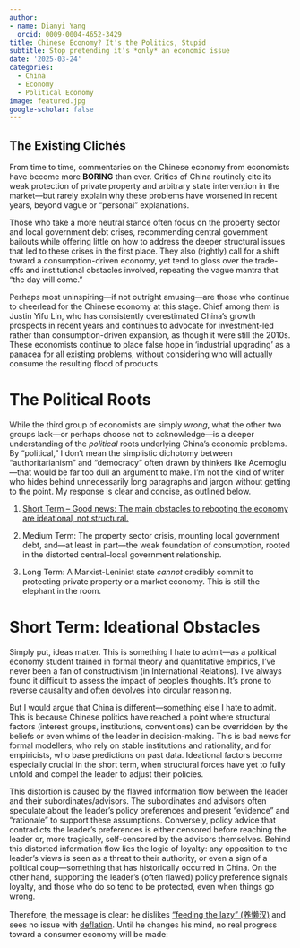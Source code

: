 ```yaml
---
author:
- name: Dianyi Yang
  orcid: 0009-0004-4652-3429
title: Chinese Economy? It's the Politics, Stupid
subtitle: Stop pretending it's *only* an economic issue 
date: '2025-03-24'
categories:
  - China
  - Economy
  - Political Economy
image: featured.jpg
google-scholar: false
---
```


## The Existing Clichés

From time to time, commentaries on the Chinese economy from economists have become more **BORING** than ever. Critics of China routinely cite its weak protection of private property and arbitrary state intervention in the market—but rarely explain why these problems have worsened in recent years, beyond vague or “personal” explanations. 

Those who take a more neutral stance often focus on the property sector and local government debt crises, recommending central government bailouts while offering little on how to address the deeper structural issues that led to these crises in the first place. They also (rightly) call for a shift toward a consumption-driven economy, yet tend to gloss over the trade-offs and institutional obstacles involved, repeating the vague mantra that "the day will come."

Perhaps most uninspiring—if not outright amusing—are those who continue to cheerlead for the Chinese economy at this stage. Chief among them is Justin Yifu Lin, who has consistently overestimated China’s growth prospects in recent years and continues to advocate for investment-led rather than consumption-driven expansion, as though it were still the 2010s. These economists continue to place false hope in 'industrial upgrading' as a panacea for all existing problems, without considering who will actually consume the resulting flood of products.

# The Political Roots

While the third group of economists are simply *wrong*, what the other two groups lack—or perhaps choose not to acknowledge—is a deeper understanding of the *political* roots underlying China’s economic problems. By “political,” I don’t mean the simplistic dichotomy between “authoritarianism” and “democracy” often drawn by thinkers like Acemoglu—that would be far too dull an argument to make. I'm not the kind of writer who hides behind unnecessarily long paragraphs and jargon without getting to the point. My response is clear and concise, as outlined below.

1.  [Short Term – Good news: The main obstacles to rebooting the economy are ideational, not structural.](#sec-short)

2.  Medium Term: The property sector crisis, mounting local government debt, and—at least in part—the weak foundation of consumption, rooted in the distorted central–local government relationship.

3.  Long Term: A Marxist-Leninist state *cannot* credibly commit to protecting private property or a market economy. This is still the elephant in the room.

# Short Term: Ideational Obstacles {#sec-short}

Simply put, ideas matter. This is something I hate to admit—as a political economy student trained in formal theory and quantitative empirics, I've never been a fan of constructivism (in International Relations). I’ve always found it difficult to assess the impact of people’s thoughts. It’s prone to reverse causality and often devolves into circular reasoning.

But I would argue that China is different—something else I hate to admit. This is because Chinese politics have reached a point where structural factors (interest groups, institutions, conventions) can be overridden by the beliefs or even whims of the leader in decision-making. This is bad news for formal modellers, who rely on stable institutions and rationality, and for empiricists, who base predictions on past data. Ideational factors become especially crucial in the short term, when structural forces have yet to fully unfold and compel the leader to adjust their policies.

This distortion is caused by the flawed information flow between the leader and their subordinates/advisors. The subordinates and advisors often speculate about the leader's policy preferences and present "evidence" and "rationale" to support these assumptions. Conversely, policy advice that contradicts the leader's preferences is either censored before reaching the leader or, more tragically, self-censored by the advisors themselves. Behind this distorted information flow lies the logic of loyalty: any opposition to the leader's views is seen as a threat to their authority, or even a sign of a political coup—something that has historically occurred in China. On the other hand, supporting the leader’s (often flawed) policy preference signals loyalty, and those who do so tend to be protected, even when things go wrong.

Therefore, the message is clear: he dislikes ["feeding the lazy" (养懒汉)](http://theory.people.com.cn/n1/2021/1116/c40531-32283350.html) and sees no issue with [deflation](https://fortune.com/2024/12/29/china-economy-deflation-xi-jinping-growth-slump-consumer-producer-prices/). Until he changes his mind, no real progress toward a consumer economy will be made:

